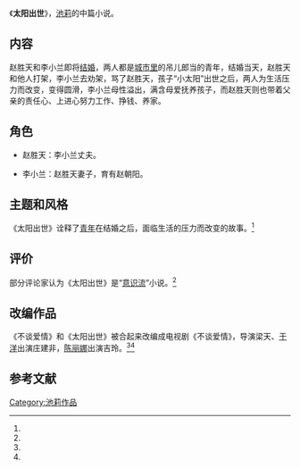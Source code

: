 {{Infobox book 
| 图像      = <!-- [[File:|200px]] -->
| 图像说明  = 
| 书名      = 太阳出世
| 作者      = [[池莉|池莉]]
| 原名      = 
| 译者      = 
| 插图      = 
| 封面设计  = 
| 出版地    = 湖北省武汉市
| 语言      = 简体中文
| 系列      = 
| 题材      = 
| 类型      = 中篇小说
| 出版者    = 长江文艺出版社
| 出版日期  = 1992年12月
| 中文版    = 
| 媒介      = 印刷（平装书）
| 页数      = 329
| 开本      = 
| isbn      = 9787535407337
| oclc      = 
| 杜威十进制图书分类法= 
| 美国国会图书馆图书分类法= 
| 上一部作品= 
| 下一部作品= 
| 引用      = 
| 被引用    = 
}}

《'''太阳出世'''》，[[池莉|池莉]]的中篇小说。

==内容==
赵胜天和李小兰即将[[结婚|结婚]]，两人都是[[城市|城市里]]的吊儿郎当的青年，结婚当天，赵胜天和他人打架，李小兰去劝架，骂了赵胜天，孩子“小太阳”出世之后，两人为生活压力而改变，变得圆滑，李小兰母性溢出，满含母爱抚养孩子，而赵胜天则也带着父亲的责任心、上进心努力工作、挣钱、养家。

==角色==
* 赵胜天：李小兰丈夫。

* 李小兰：赵胜天妻子，育有赵朝阳。

==主题和风格==
《太阳出世》诠释了[[青年|青年]]在结婚之后，面临生活的压力而改变的故事。<ref name="calf" />

==评价==
部分评论家认为《太阳出世》是“[[意识流|意识流]]”小说。<ref name="an" />

==改编作品==
《不谈爱情》和《太阳出世》被合起来改编成电视剧《不谈爱情》，导演梁天、[[于洋|于洋]]出演庄建非，[[陈丽娜|陈丽娜]]出演吉玲。<ref name="fish" /><ref name="rat" />

==参考文献==
{{reflist|refs=
<ref name="an">{{cite web |url=http://theory.people.com.cn/n/2013/0723/c367130-22296703.html |title=也谈池莉的《太阳出世》 |accessdate=2014-02-01 |date=2011-02-22 |work=人民网 |archive-date=2021-01-29 |archive-url=https://web.archive.org/web/20210129012313/http://theory.people.com.cn/n/2013/0723/c367130-22296703.html |dead-url=no }}</ref>
<ref name="fish">{{cite web |url=http://yule.sohu.com/20050905/n226872889.shtml |title=《不谈爱情》正式开拍，梁天池莉二次携手 |accessdate=2014-02-01|date=2005-09-05 |work=搜狐}}</ref>
<ref name="rat">{{cite web |url=http://happy.youth.cn/Happly1002/ds/200508/t20050829_366375.htm |title=打造电视剧《不谈爱情》，梁天池莉二次携手 |accessdate=2014-02-01 |date=2005-08-29 |work=中国青年网 |archive-url=https://web.archive.org/web/20140203092545/http://happy.youth.cn/Happly1002/ds/200508/t20050829_366375.htm |archive-date=2014-02-03 |dead-url=yes }}</ref>
<ref name="calf">{{cite web|url=http://www.xiexingcun.com/mzxswxyj/mzxx2007/mzxx20071025.html|title=论池莉小说世俗化的审美倾向|accessdate=2014-02-01|date=2007-10-25|work=文学研究|archive-date=2019-09-13|archive-url=https://web.archive.org/web/20190913192522/http://www.xiexingcun.com/mzxswxyj/mzxx2007/mzxx20071025.html|dead-url=no}}</ref>
}}

{{池莉作品}}

{{DEFAULTSORT:T太}}
[[Category:池莉作品|Category:池莉作品]]
